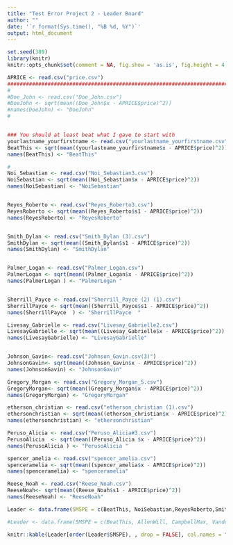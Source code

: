 ```yaml
---
title: "Test Error Project 2 - Leader Board"
author: ""
date: '`r format(Sys.time(), "%B %d, %Y")`'
output: html_document
---
```


```r
set.seed(389)
library(knitr)
knitr::opts_chunk$set(comment = NA, fig.show = 'as.is', fig.height = 4, fig.width = 4, prompt = TRUE, highlight = TRUE, tidy = FALSE, warning = FALSE, message = FALSE, tidy.opts=list(blank = TRUE, width.cutoff= 75, cache = TRUE))
```


```r
APRICE <- read.csv("price.csv")
#########################################################################
#
#Doe_John <- read.csv("Doe_John.csv")
#DoeJohn <- sqrt(mean((Doe_John$x - APRICE$price)^2))
#names(DoeJohn) <- "DoeJohn"
#


### You should at least beat what I gave to start with
yourlastname_yourfirstname <- read.csv("yourlastname_yourfirstname.csv")
BeatThis <- sqrt(mean((yourlastname_yourfirstname$x - APRICE$price)^2))
names(BeatThis) <- "BeatThis"

#
Noi_Sebastian <- read.csv("Noi_Sebastian3.csv")
NoiSebastian <- sqrt(mean((Noi_Sebastian$x - APRICE$price)^2))
names(NoiSebastian) <- "NoiSebastian"


Reyes_Roberto <- read.csv("Reyes_Roberto3.csv")
ReyesRoberto <- sqrt(mean((Reyes_Roberto$s1 - APRICE$price)^2))
names(ReyesRoberto) <- "ReyesRoberto"


Smith_Dylan <- read.csv("Smith_Dylan (3).csv")
SmithDylan <- sqrt(mean((Smith_Dylan$s1 - APRICE$price)^2))
names(SmithDylan) <- "SmithDylan"


Palmer_Logan <- read.csv("Palmer_Logan.csv")
PalmerLogan <- sqrt(mean((Palmer_Logan$x - APRICE$price)^2))
names(PalmerLogan ) <- "PalmerLogan "


Sherrill_Payce <- read.csv("Sherrill_Payce (2) (1).csv")
SherrillPayce <- sqrt(mean((Sherrill_Payce$s1 - APRICE$price)^2))
names(SherrillPayce  ) <- "SherrillPayce  "

Livesay_Gabrielle <- read.csv("Livesay_Gabrielle2.csv")
LivesayGabrielle <- sqrt(mean((Livesay_Gabrielle$x - APRICE$price)^2))
names(LivesayGabrielle) <- "LivesayGabrielle"


Johnson_Gavin<- read.csv("Johnson_Gavin.csv(3)")
JohnsonGavin<- sqrt(mean((Johnson_Gavin$x - APRICE$price)^2))
names(JohnsonGavin) <- "JohnsonGavin"

Gregory_Morgan <- read.csv("Gregory_Morgan_5.csv")
GregoryMorgan<- sqrt(mean((Gregory_Morgan$x - APRICE$price)^2))
names(GregoryMorgan) <- "GregoryMorgan"

etherson_christian <- read.csv("etherson_christian (1).csv")
ethersonchristian <- sqrt(mean((etherson_christian$x - APRICE$price)^2))
names(ethersonchristian) <- "ethersonchristian"

Peruso_Alicia <- read.csv("Peruso_Alicia#3.csv")
PerusoAlicia  <- sqrt(mean((Peruso_Alicia $x - APRICE$price)^2))
names(PerusoAlicia ) <- "PerusoAlicia "

spencer_amelia <- read.csv("spencer_amelia.csv")
spenceramelia <- sqrt(mean((spencer_amelia$x - APRICE$price)^2))
names(spenceramelia) <- "spenceramelia"

Reese_Noah <- read.csv("Reese_Noah.csv")
ReeseNoah<- sqrt(mean((Reese_Noah$s1 - APRICE$price)^2))
names(ReeseNoah) <- "ReeseNoah"
```


```r
Leader <- data.frame(SMSPE = c(BeatThis, NoiSebastian,ReyesRoberto,SmithDylan,PalmerLogan,SherrillPayce, LivesayGabrielle,JohnsonGavin,GregoryMorgan,ethersonchristian,PerusoAlicia,spenceramelia,ReeseNoah ))

```

```r
#Leader <- data.frame(SMSPE = c(BeatThis, AllenWill, CampbellMax, VandenbergAndrew, DubeWill))
```

```r
knitr::kable(Leader[order(Leader$SMSPE), , drop = FALSE], col.names = "$\\sqrt{MSPE}$", align = "l")
```